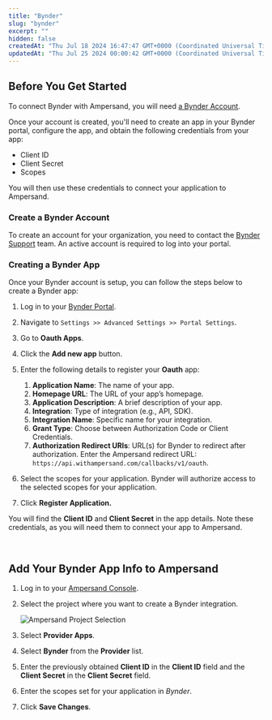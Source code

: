 ```yaml
---
title: "Bynder"
slug: "bynder"
excerpt: ""
hidden: false
createdAt: "Thu Jul 18 2024 16:47:47 GMT+0000 (Coordinated Universal Time)"
updatedAt: "Thu Jul 25 2024 00:00:42 GMT+0000 (Coordinated Universal Time)"
---
```

## Before You Get Started

To connect Bynder with Ampersand, you will need [a Bynder Account](https://www.bynder.com/en/).

Once your account is created, you'll need to create an app in your Bynder portal, configure the app, and obtain the following credentials from your app:

- Client ID
- Client Secret
- Scopes

You will then use these credentials to connect your application to Ampersand.

### Create a Bynder Account

To create an account for your organization, you need to contact the [Bynder Support](https://www.bynder.com/en/) team. An active account is required to log into your portal.

### Creating a Bynder App

Once your Bynder account is setup, you can follow the steps below to create a Bynder app:

1. Log in to your [Bynder Portal](https://portal.bynder.com/).

2. Navigate to `Settings >> Advanced Settings >> Portal Settings`.

3. Go to **Oauth Apps**.

4. Click the **Add new app** button.

5. Enter the following details to register your **Oauth** app:
   1. **Application Name**: The name of your app.
   2. **Homepage URL**: The URL of your app’s homepage.
   3. **Application Description**: A brief description of your app.
   4. **Integration**: Type of integration (e.g., API, SDK).
   5. **Integration Name**: Specific name for your integration.
   6. **Grant Type**: Choose between Authorization Code or Client Credentials.
   7. **Authorization Redirect URIs**: URL(s) for Bynder to redirect after authorization.  Enter the Ampersand redirect URL: `https://api.withampersand.com/callbacks/v1/oauth`.

6. Select the scopes for your application. Bynder will authorize access to the selected scopes for your application.

7. Click **Register Application.**




You will find the **Client ID** and **Client Secret** in the app details. Note these credentials, as you will need them to connect your app to Ampersand.

<br />

## Add Your Bynder App Info to Ampersand

1. Log in to your [Ampersand Console](https://console.withampersand.com).

2. Select the project where you want to create a Bynder integration.

   ![Ampersand Project Selection](https://files.readme.io/31a6a12-Ampersand.png)

3. Select **Provider Apps**.

4. Select **Bynder** from the **Provider** list.

5. Enter the previously obtained **Client ID** in the **Client ID** field and the **Client Secret** in the **Client Secret** field.

6. Enter the scopes set for your application in _Bynder_.

   

7. Click **Save Changes**.
